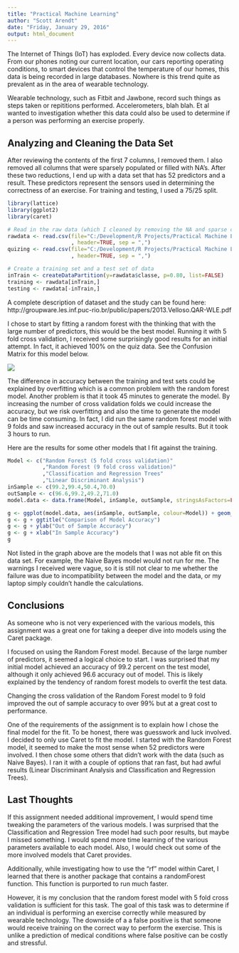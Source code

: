 ```yaml
---
title: "Practical Machine Learning"
author: "Scott Arendt"
date: "Friday, January 29, 2016"
output: html_document
---
```


The Internet of Things (IoT) has exploded.  Every device now collects data.  From our phones noting our current location, our cars reporting operating conditions, to smart devices that control the temperature of our homes, this data is being recorded in large databases.  Nowhere is this trend quite as prevalent as in the area of wearable technology.  

Wearable technology, such as Fitbit and Jawbone, record such things as steps taken or repititions performed.  Accelerometers, blah blah.   Et al wanted to investigation whether this data could also be used to determine if a person was performing an exercise properly.  

## Analyzing and Cleaning the Data Set

After reviewing the contents of the first 7 columns, I removed them.  I also removed all columns that were sparsely populated or filled with NA's.  After these two reductions, I end up with a data set that has 52 predictors and a result.  These predictors represent the sensors used in determining the correctness of an exercise.  For training and testing, I used a 75/25 split.

```r
library(lattice)
library(ggplot2)
library(caret)

# Read in the raw data (which I cleaned by removing the NA and sparse columns)
rawdata <- read.csv(file="C:/Development/R Projects/Practical Machine Learning/pml-trainingClean.csv"
                    , header=TRUE, sep = ",")
quizing <- read.csv(file="C:/Development/R Projects/Practical Machine Learning/pml-testingClean.csv"
                    , header=TRUE, sep = ",")

# Create a training set and a test set of data
inTrain <- createDataPartition(y=rawdata$classe, p=0.80, list=FALSE)
training <- rawdata[inTrain,]
testing <- rawdata[-inTrain,]
```

A complete description of dataset and the study can be found here: 
http://groupware.les.inf.puc-rio.br/public/papers/2013.Velloso.QAR-WLE.pdf

I chose to start by fitting a random forest with the thinking that with the large number of predictors, this would be the best model.  Running it with 5 fold cross validation, I received some surprisingly good results for an initial attempt.  In fact, it achieved 100% on the quiz data.  See the Confusion Matrix for this model below.

<img src="figures/RFResults.png" />

The difference in accuracy between the training and test sets could be explained by overfitting which is a common problem with the random forest model.  Another problem is that it took 45 minutes to generate the model.  By increasing the number of cross validation folds we could increase the accuracy, but we risk overfitting and also the time to generate the model can be time consuming.  In fact, I did run the same random forest model with 9 folds and saw increased accuracy in the out of sample results.  But it took 3 hours to run.

Here are the results for some other models that I fit against the training.

```r

Model <- c("Random Forest (5 fold cross validation)"
           ,"Random Forest (9 fold cross validation)"
           ,"Classification and Regression Trees"
           ,"Linear Discriminant Analysis")
inSample <- c(99.2,99.4,50.4,70.0)
outSample <- c(96.6,99.2,49.2,71.0)
model.data <- data.frame(Model, inSample, outSample, stringsAsFactors=FALSE)

g <- ggplot(model.data, aes(inSample, outSample, colour=Model)) + geom_point()
g <- g + ggtitle("Comparison of Model Accuracy") 
g <- g + ylab("Out of Sample Accuracy")  
g <- g + xlab("In Sample Accuracy")  
g
```

Not listed in the graph above are the models that I was not able fit on this data set.  For example, the Naive Bayes model would not run for me.  The warnings I received were vague, so it is still not clear to me whether the failure was due to incompatibility between the model and the data, or my laptop simply couldn't handle the calculations.

## Conclusions

As someone who is not very experienced with the various models, this assignment was a great one for taking a deeper dive into models using the Caret package.  

I focused on using the Random Forest model.  Because of the large number of predictors, it seemed a logical choice to start.  I was surprised that my initial model achieved an accuracy of 99.2 percent on the test model, although it only achieved 96.6 accuracy out of model.  This is likely explained by the tendency of random forest models to overfit the test data.

Changing the cross validation of the Random Forest model to 9 fold improved the out of sample accuracy to over 99% but at a great cost to performance.

One of the requirements of the assignment is to explain how I chose the final model for the fit.  To be honest, there was guesswork and luck involved.  I decided to only use Caret to fit the model.  I started with the Random Forest model, it seemed to make the most sense when 52 predictors were involved. I then chose some others that didn't work with the data (such as Naive Bayes).  I ran it with a couple of options that ran fast, but had awful results (Linear Discriminant Analysis and Classification and Regression Trees).

## Last Thoughts

If this assignment needed additional improvement, I would spend time tweaking the parameters of the various models.  I was surprised that the Classification and Regression Tree model had such poor results, but maybe I missed something.  I would spend more time learning of the various parameters available to each model.  Also, I would check out some of the more involved models that Caret provides. 

Additionally, while investigating how to use the "rf" model within Caret, I learned that there is another package that contains a randomForest function.  This function is purported to run much faster.

However, it is my conclusion that the random forest model with 5 fold cross validation is sufficient for this task.  The goal of this task was to determine if an individual is performing an exercise correctly while measured by wearable technology.  The downside of a a false positive is that someone would receive training on the correct way to perform the exercise.  This is unlike a prediction of medical conditions where false positive can be costly and stressful.